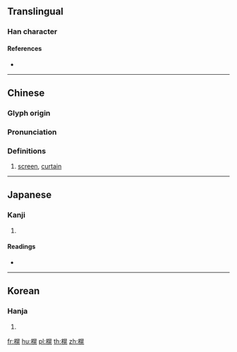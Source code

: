 ==Translingual==

===Han character===
{{Han char|rn=75|rad=木|as=10|sn=14|four=46911|canj=DAFU|ids=⿰木晃}}

====References====
* {{Han ref|kx=0543.350|dkj=15256|dj=0931.190|hdz=21263.170|uh=69A5|ud=27045|bh=E261|bd=57953}}

----

==Chinese==
{{zh-forms}}

===Glyph origin===
{{Han etym}}

===Pronunciation===
{{zh-pron
|m=huàng
|c=fong2
|mc=y
|oc=y
|ma=
|cat=n
}}

===Definitions===
{{zh-hanzi}}

# [[screen]], [[curtain]]

----

==Japanese==

===Kanji===
{{ja-kanji|grade=|rs=木10}}

# {{defn|lang=ja|sort=木10}}

====Readings====
* {{ja-readings|on=[[こう]] (kō), [[おう]] (ō)|kun=[[つくえ]] (tsukue)}}

----

==Korean==

===Hanja===
{{ko-hanja|hangeul=황|eumhun=|rv=hwang|mr=hwang|y=hwang}}

# {{defn|lang=ko|sort=木10}}

[[fr:榥]]
[[hu:榥]]
[[pl:榥]]
[[th:榥]]
[[zh:榥]]